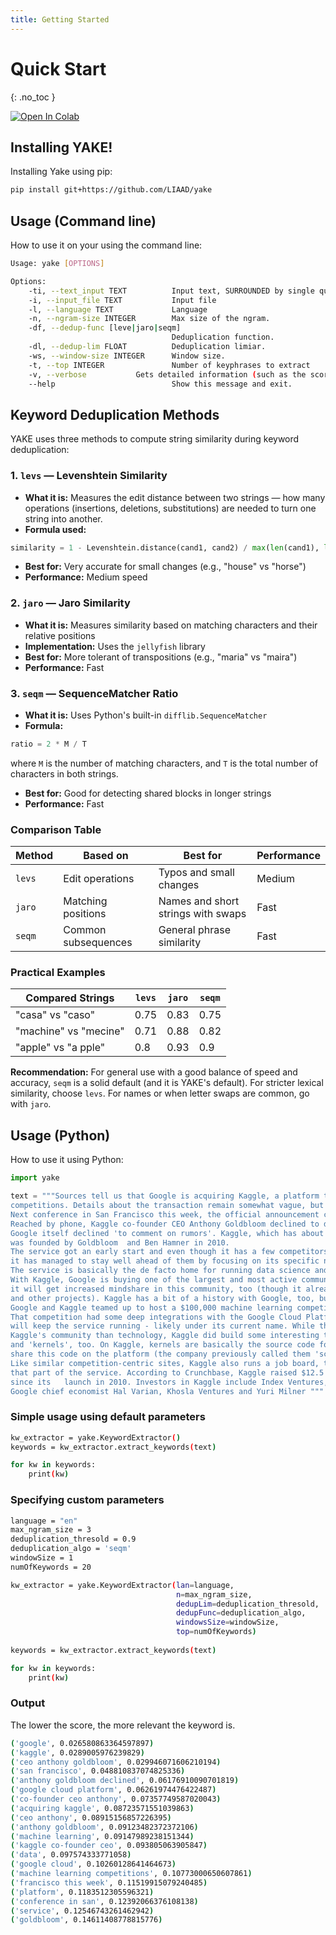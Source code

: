 ```yaml
---
title: Getting Started
---
```


# Quick Start
{: .no_toc }

[![Open In Colab](https://colab.research.google.com/assets/colab-badge.svg)](https://colab.research.google.com/github/LIAAD/yake/blob/gh-pages/notebooks/YAKE_tutorial.ipynb)

## Installing YAKE!

Installing Yake using pip:

``` bash
pip install git+https://github.com/LIAAD/yake
```

## Usage (Command line)

How to use it on your using the command line:

``` bash
Usage: yake [OPTIONS]

Options:
	-ti, --text_input TEXT          Input text, SURROUNDED by single quotes(\')
	-i, --input_file TEXT           Input file
	-l, --language TEXT             Language
	-n, --ngram-size INTEGER        Max size of the ngram.
	-df, --dedup-func [leve|jaro|seqm]
									Deduplication function.
	-dl, --dedup-lim FLOAT          Deduplication limiar.
	-ws, --window-size INTEGER      Window size.
	-t, --top INTEGER               Number of keyphrases to extract
	-v, --verbose			Gets detailed information (such as the score)
	--help                          Show this message and exit.
```

## Keyword Deduplication Methods

YAKE uses three methods to compute string similarity during keyword deduplication:

### 1. `levs` — Levenshtein Similarity

* **What it is:** Measures the edit distance between two strings — how many operations (insertions, deletions, substitutions) are needed to turn one string into another.
* **Formula used:**

```python
similarity = 1 - Levenshtein.distance(cand1, cand2) / max(len(cand1), len(cand2))
```

* **Best for:** Very accurate for small changes (e.g., "house" vs "horse")
* **Performance:** Medium speed

### 2. `jaro` — Jaro Similarity

* **What it is:** Measures similarity based on matching characters and their relative positions
* **Implementation:** Uses the `jellyfish` library
* **Best for:** More tolerant of transpositions (e.g., "maria" vs "maira")
* **Performance:** Fast

### 3. `seqm` — SequenceMatcher Ratio

* **What it is:** Uses Python's built-in `difflib.SequenceMatcher`
* **Formula:**

```python
ratio = 2 * M / T
```
where `M` is the number of matching characters, and `T` is the total number of characters in both strings.

* **Best for:** Good for detecting shared blocks in longer strings
* **Performance:** Fast

### Comparison Table

| Method | Based on | Best for | Performance |
|--------|----------|----------|-------------|
| `levs` | Edit operations | Typos and small changes | Medium |
| `jaro` | Matching positions | Names and short strings with swaps | Fast |
| `seqm` | Common subsequences | General phrase similarity | Fast |

### Practical Examples

| Compared Strings | `levs` | `jaro` | `seqm` |
|------------------|--------|--------|--------|
| "casa" vs "caso" | 0.75 | 0.83 | 0.75 |
| "machine" vs "mecine" | 0.71 | 0.88 | 0.82 |
| "apple" vs "a pple" | 0.8 | 0.93 | 0.9 |

**Recommendation:** For general use with a good balance of speed and accuracy, `seqm` is a solid default (and it is YAKE's default). For stricter lexical similarity, choose `levs`. For names or when letter swaps are common, go with `jaro`.
## Usage (Python)

How to use it using Python:

``` python
import yake

text = """Sources tell us that Google is acquiring Kaggle, a platform that hosts data science and machine learning 
competitions. Details about the transaction remain somewhat vague, but given that Google is hosting its Cloud 
Next conference in San Francisco this week, the official announcement could come as early as tomorrow. 
Reached by phone, Kaggle co-founder CEO Anthony Goldbloom declined to deny that the acquisition is happening. 
Google itself declined 'to comment on rumors'. Kaggle, which has about half a million data scientists on its platform, 
was founded by Goldbloom  and Ben Hamner in 2010. 
The service got an early start and even though it has a few competitors like DrivenData, TopCoder and HackerRank, 
it has managed to stay well ahead of them by focusing on its specific niche. 
The service is basically the de facto home for running data science and machine learning competitions. 
With Kaggle, Google is buying one of the largest and most active communities for data scientists - and with that, 
it will get increased mindshare in this community, too (though it already has plenty of that thanks to Tensorflow 
and other projects). Kaggle has a bit of a history with Google, too, but that's pretty recent. Earlier this month, 
Google and Kaggle teamed up to host a $100,000 machine learning competition around classifying YouTube videos. 
That competition had some deep integrations with the Google Cloud Platform, too. Our understanding is that Google 
will keep the service running - likely under its current name. While the acquisition is probably more about 
Kaggle's community than technology, Kaggle did build some interesting tools for hosting its competition 
and 'kernels', too. On Kaggle, kernels are basically the source code for analyzing data sets and developers can 
share this code on the platform (the company previously called them 'scripts'). 
Like similar competition-centric sites, Kaggle also runs a job board, too. It's unclear what Google will do with 
that part of the service. According to Crunchbase, Kaggle raised $12.5 million (though PitchBook says it's $12.75) 
since its   launch in 2010. Investors in Kaggle include Index Ventures, SV Angel, Max Levchin, Naval Ravikant,
Google chief economist Hal Varian, Khosla Ventures and Yuri Milner """
```

### Simple usage using default parameters
```bash
kw_extractor = yake.KeywordExtractor()
keywords = kw_extractor.extract_keywords(text)

for kw in keywords:
    print(kw)
```

### Specifying custom parameters
```bash
language = "en"
max_ngram_size = 3
deduplication_thresold = 0.9
deduplication_algo = 'seqm'
windowSize = 1
numOfKeywords = 20

kw_extractor = yake.KeywordExtractor(lan=language, 
                                     n=max_ngram_size, 
                                     dedupLim=deduplication_thresold, 
                                     dedupFunc=deduplication_algo, 
                                     windowsSize=windowSize, 
                                     top=numOfKeywords)
                                            
keywords = kw_extractor.extract_keywords(text)

for kw in keywords:
    print(kw)
```

### Output
The lower the score, the more relevant the keyword is.
``` bash
('google', 0.026580863364597897)
('kaggle', 0.0289005976239829)
('ceo anthony goldbloom', 0.029946071606210194)
('san francisco', 0.048810837074825336)
('anthony goldbloom declined', 0.06176910090701819)
('google cloud platform', 0.06261974476422487)
('co-founder ceo anthony', 0.07357749587020043)
('acquiring kaggle', 0.08723571551039863)
('ceo anthony', 0.08915156857226395)
('anthony goldbloom', 0.09123482372372106)
('machine learning', 0.09147989238151344)
('kaggle co-founder ceo', 0.093805063905847)
('data', 0.097574333771058)
('google cloud', 0.10260128641464673)
('machine learning competitions', 0.10773000650607861)
('francisco this week', 0.11519915079240485)
('platform', 0.1183512305596321)
('conference in san', 0.12392066376108138)
('service', 0.12546743261462942)
('goldbloom', 0.14611408778815776)
```